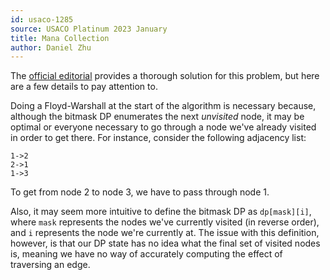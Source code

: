 ```yaml
---
id: usaco-1285
source: USACO Platinum 2023 January
title: Mana Collection
author: Daniel Zhu
---
```


The [official editorial](https://usaco.org/current/data/sol_prob2_platinum_jan23.html) provides a thorough solution for this problem, but here are a few details to pay attention to.

Doing a Floyd-Warshall at the start of the algorithm is necessary because, although the bitmask DP enumerates the next *unvisited* node, it may be optimal or everyone necessary to go through a node we've already visited in order to get there. For instance, consider the following adjacency list:
```
1->2
2->1
1->3
```
To get from node 2 to node 3, we have to pass through node 1.

Also, it may seem more intuitive to define the bitmask DP as `dp[mask][i]`, where `mask` represents the nodes we've currently visited (in reverse order), and `i` represents the node we're currently at. The issue with this definition, however, is that our DP state has no idea what the final set of visited nodes is, meaning we have no way of accurately computing the effect of traversing an edge.